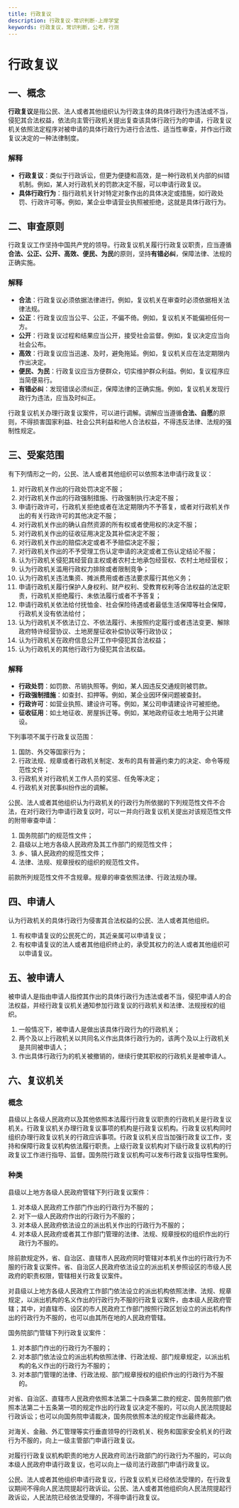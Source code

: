 ```yaml
---
title: 行政复议
description: 行政复议-常识判断-上岸学堂
keywords: 行政复议，常识判断，公考，行测
---
```


# 行政复议

## 一、概念
**行政复议**是指公民、法人或者其他组织认为行政主体的具体行政行为违法或不当，侵犯其合法权益，依法向主管行政机关提出复查该具体行政行为的申请，行政复议机关依照法定程序对被申请的具体行政行为进行合法性、适当性审查，并作出行政复议决定的一种法律制度。

### 解释
- **行政复议**：类似于行政诉讼，但更为便捷和高效，是一种行政机关内部的纠错机制。例如，某人对行政机关的罚款决定不服，可以申请行政复议。
- **具体行政行为**：指行政机关针对特定对象作出的具体决定或措施，如行政处罚、行政许可等。例如，某企业申请营业执照被拒绝，这就是具体行政行为。

## 二、审查原则
行政复议工作坚持中国共产党的领导。行政复议机关履行行政复议职责，应当遵循**合法、公正、公开、高效、便民、为民**的原则，坚持**有错必纠**，保障法律、法规的正确实施。

### 解释
- **合法**：行政复议必须依据法律进行。例如，复议机关在审查时必须依据相关法律法规。
- **公正**：行政复议应当公平、公正，不偏不倚。例如，复议机关不能偏袒任何一方。
- **公开**：行政复议过程和结果应当公开，接受社会监督。例如，复议决定应当向社会公布。
- **高效**：行政复议应当迅速、及时，避免拖延。例如，复议机关应在法定期限内作出决定。
- **便民、为民**：行政复议应当方便群众，切实维护群众利益。例如，复议程序应当简便易行。
- **有错必纠**：发现错误必须纠正，保障法律的正确实施。例如，复议机关发现行政行为违法，应当及时纠正。

行政复议机关办理行政复议案件，可以进行调解。调解应当遵循**合法、自愿**的原则，不得损害国家利益、社会公共利益和他人合法权益，不得违反法律、法规的强制性规定。

## 三、受案范围
有下列情形之一的，公民、法人或者其他组织可以依照本法申请行政复议：

1. 对行政机关作出的行政处罚决定不服；
2. 对行政机关作出的行政强制措施、行政强制执行决定不服；
3. 申请行政许可，行政机关拒绝或者在法定期限内不予答复，或者对行政机关作出的有关行政许可的其他决定不服；
4. 对行政机关作出的确认自然资源的所有权或者使用权的决定不服；
5. 对行政机关作出的征收征用决定及其补偿决定不服；
6. 对行政机关作出的赔偿决定或者不予赔偿决定不服；
7. 对行政机关作出的不予受理工伤认定申请的决定或者工伤认定结论不服；
8. 认为行政机关侵犯其经营自主权或者农村土地承包经营权、农村土地经营权；
9. 认为行政机关滥用行政权力排除或者限制竞争；
10. 认为行政机关违法集资、摊派费用或者违法要求履行其他义务；
11. 申请行政机关履行保护人身权利、财产权利、受教育权利等合法权益的法定职责，行政机关拒绝履行、未依法履行或者不予答复；
12. 申请行政机关依法给付抚恤金、社会保险待遇或者最低生活保障等社会保障，行政机关没有依法给付；
13. 认为行政机关不依法订立、不依法履行、未按照约定履行或者违法变更、解除政府特许经营协议、土地房屋征收补偿协议等行政协议；
14. 认为行政机关在政府信息公开工作中侵犯其合法权益；
15. 认为行政机关的其他行政行为侵犯其合法权益。

### 解释
- **行政处罚**：如罚款、吊销执照等。例如，某人因违反交通规则被罚款。
- **行政强制措施**：如查封、扣押等。例如，某企业因环保问题被查封。
- **行政许可**：如营业执照、建设许可等。例如，某公司申请建设许可被拒绝。
- **征收征用**：如土地征收、房屋拆迁等。例如，某地政府征收土地用于公共建设。

下列事项不属于行政复议范围：

1. 国防、外交等国家行为；
2. 行政法规、规章或者行政机关制定、发布的具有普遍约束力的决定、命令等规范性文件；
3. 行政机关对行政机关工作人员的奖惩、任免等决定；
4. 行政机关对民事纠纷作出的调解。

公民、法人或者其他组织认为行政机关的行政行为所依据的下列规范性文件不合法，在对行政行为申请行政复议时，可以一并向行政复议机关提出对该规范性文件的附带审查申请：

1. 国务院部门的规范性文件；
2. 县级以上地方各级人民政府及其工作部门的规范性文件；
3. 乡、镇人民政府的规范性文件；
4. 法律、法规、规章授权的组织的规范性文件。

前款所列规范性文件不含规章。规章的审查依照法律、行政法规办理。

## 四、申请人
认为行政机关的具体行政行为侵害其合法权益的公民、法人或者其他组织。

1. 有权申请复议的公民死亡的，其近亲属可以申请复议；
2. 有权申请复议的法人或者其他组织终止的，承受其权力的法人或者其他组织可以申请复议。

## 五、被申请人
被申请人是指由申请人指控其作出的具体行政行为违法或者不当，侵犯申请人的合法权益，并经行政复议机关通知参加行政复议的行政机关和法律、法规授权的组织。

1. 一般情况下，被申请人是做出该具体行政行为的行政机关；
2. 两个及以上行政机关以共同名义作出具体行政行为的，该两个及以上行政机关是共同被申请人；
3. 作出具体行政行为的机关被撤销的，继续行使其职权的行政机关是被申请人。

## 六、复议机关
### 概念
县级以上各级人民政府以及其他依照本法履行行政复议职责的行政机关是行政复议机关。行政复议机关办理行政复议事项的机构是行政复议机构。行政复议机构同时组织办理行政复议机关的行政应诉事项。行政复议机关应当加强行政复议工作，支持和保障行政复议机构依法履行职责。上级行政复议机构对下级行政复议机构的行政复议工作进行指导、监督。国务院行政复议机构可以发布行政复议指导性案例。

### 种类
县级以上地方各级人民政府管辖下列行政复议案件：

1. 对本级人民政府工作部门作出的行政行为不服的；
2. 对下一级人民政府作出的行政行为不服的；
3. 对本级人民政府依法设立的派出机关作出的行政行为不服的；
4. 对本级人民政府或者其工作部门管理的法律、法规、规章授权的组织作出的行政行为不服的。

除前款规定外，省、自治区、直辖市人民政府同时管辖对本机关作出的行政行为不服的行政复议案件。省、自治区人民政府依法设立的派出机关参照设区的市级人民政府的职责权限，管辖相关行政复议案件。

对县级以上地方各级人民政府工作部门依法设立的派出机构依照法律、法规、规章规定，以派出机构的名义作出的行政行为不服的行政复议案件，由本级人民政府管辖；其中，对直辖市、设区的市人民政府工作部门按照行政区划设立的派出机构作出的行政行为不服的，也可以由其所在地的人民政府管辖。

国务院部门管辖下列行政复议案件：

1. 对本部门作出的行政行为不服的；
2. 对本部门依法设立的派出机构依照法律、行政法规、部门规章规定，以派出机构的名义作出的行政行为不服的；
3. 对本部门管理的法律、行政法规、部门规章授权的组织作出的行政行为不服的。

对省、自治区、直辖市人民政府依照本法第二十四条第二款的规定、国务院部门依照本法第二十五条第一项的规定作出的行政复议决定不服的，可以向人民法院提起行政诉讼；也可以向国务院申请裁决，国务院依照本法的规定作出最终裁决。

对海关、金融、外汇管理等实行垂直领导的行政机关、税务和国家安全机关的行政行为不服的，向上一级主管部门申请行政复议。

对履行行政复议机构职责的地方人民政府司法行政部门的行政行为不服的，可以向本级人民政府申请行政复议，也可以向上一级司法行政部门申请行政复议。

公民、法人或者其他组织申请行政复议，行政复议机关已经依法受理的，在行政复议期间不得向人民法院提起行政诉讼。公民、法人或者其他组织向人民法院提起行政诉讼，人民法院已经依法受理的，不得申请行政复议。